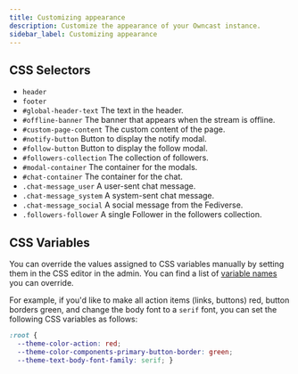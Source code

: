 ```yaml
---
title: Customizing appearance
description: Customize the appearance of your Owncast instance.
sidebar_label: Customizing appearance
---
```


## CSS Selectors

- `header`
- `footer`
- `#global-header-text` The text in the header.
- `#offline-banner` The banner that appears when the stream is offline.
- `#custom-page-content` The custom content of the page.
- `#notify-button` Button to display the notify modal.
- `#follow-button` Button to display the follow modal.
- `#followers-collection` The collection of followers.
- `#modal-container` The container for the modals.
- `#chat-container` The container for the chat.
- `.chat-message_user` A user-sent chat message.
- `.chat-message_system` A system-sent chat message.
- `.chat-message_social` A social message from the Fediverse.
- `.followers-follower` A single Follower in the followers collection.

## CSS Variables

You can override the values assigned to CSS variables manually by setting them in the CSS editor in the admin.
You can find a list of [variable names](https://owncast.online/components/?path=/docs/owncast-styles-colors-palette--docs) you can override.

For example, if you'd like to make all action items (links, buttons) red, button borders green, and change the body font to a `serif` font, you can set the following CSS variables as follows:

```css
:root {
  --theme-color-action: red;
  --theme-color-components-primary-button-border: green;
  --theme-text-body-font-family: serif; }
```
